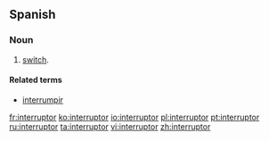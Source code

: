 ==Spanish==

===Noun===
{{es-noun-m|f=interruptores}}

# [[switch]].

====Related terms====
*[[interrumpir]]

[[fr:interruptor]]
[[ko:interruptor]]
[[io:interruptor]]
[[pl:interruptor]]
[[pt:interruptor]]
[[ru:interruptor]]
[[ta:interruptor]]
[[vi:interruptor]]
[[zh:interruptor]]